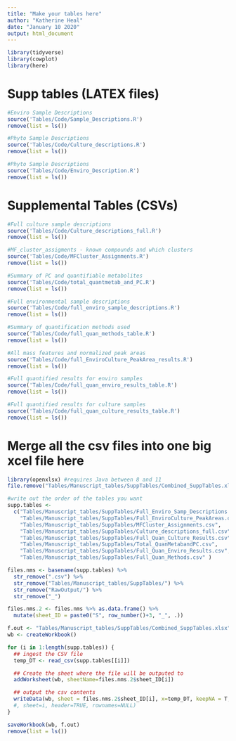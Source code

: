 ```yaml
---
title: "Make your tables here"
author: "Katherine Heal"
date: "January 10 2020"
output: html_document
---
```


```r
library(tidyverse)
library(cowplot)
library(here)
```

# Supp tables (LATEX files)
```r
#Enviro Sample Descriptions
source('Tables/Code/Sample_Descriptions.R')
remove(list = ls())

#Phyto Sample Descriptions 
source('Tables/Code/Culture_descriptions.R')
remove(list = ls())

#Phyto Sample Descriptions 
source('Tables/Code/Enviro_Description.R')
remove(list = ls())
```

# Supplemental Tables (CSVs)
```r
#Full culture sample descriptions
source('Tables/Code/Culture_descriptions_full.R')
remove(list = ls())

#MF_cluster_assigments - known compounds and which clusters 
source('Tables/Code/MFCluster_Assignments.R')
remove(list = ls())

#Summary of PC and quantifiable metabolites
source('Tables/Code/total_quantmetab_and_PC.R')
remove(list = ls())

#Full environmental sample descriptions
source('Tables/Code/full_enviro_sample_descriptions.R')
remove(list = ls())

#Summary of quantification methods used
source('Tables/Code/full_quan_methods_table.R')
remove(list = ls())

#All mass features and normalized peak areas
source('Tables/Code/full_EnviroCulture_PeakArea_results.R')
remove(list = ls())

#Full quantified results for enviro samples
source('Tables/Code/full_quan_enviro_results_table.R')
remove(list = ls())

#Full quantified results for culture samples
source('Tables/Code/full_quan_culture_results_table.R')
remove(list = ls())


```

# Merge all the csv files into one big xcel file here
```r
library(openxlsx) #requires Java between 8 and 11
file.remove("Tables/Manuscript_tables/SuppTables/Combined_SuppTables.xlsx")

#write out the order of the tables you want
supp.tables <- 
  c("Tables/Manuscript_tables/SuppTables/Full_Enviro_Samp_Descriptions.csv",
    "Tables/Manuscript_tables/SuppTables/Full_EnviroCulture_PeakAreas.csv", 
    "Tables/Manuscript_tables/SuppTables/MFCluster_Assignments.csv",
    "Tables/Manuscript_tables/SuppTables/Culture_descriptions_full.csv",
    "Tables/Manuscript_tables/SuppTables/Full_Quan_Culture_Results.csv",
    "Tables/Manuscript_tables/SuppTables/Total_QuanMetabandPC.csv",
    "Tables/Manuscript_tables/SuppTables/Full_Quan_Enviro_Results.csv",
    "Tables/Manuscript_tables/SuppTables/Full_Quan_Methods.csv" )

files.nms <- basename(supp.tables) %>% 
  str_remove(".csv") %>%
  str_remove("Tables/Manuscript_tables/SuppTables/") %>%
  str_remove("RawOutput/") %>%
  str_remove("_") 

files.nms.2 <- files.nms %>% as.data.frame() %>%
  mutate(sheet_ID = paste0("S", row_number()+3, "_", .))

f.out <- "Tables/Manuscript_tables/SuppTables/Combined_SuppTables.xlsx"
wb <- createWorkbook()

for (i in 1:length(supp.tables)) {
  ## ingest the CSV file
  temp_DT <- read_csv(supp.tables[[i]])

  ## Create the sheet where the file will be outputed to 
  addWorksheet(wb, sheetName=files.nms.2$sheet_ID[i])

  ## output the csv contents
  writeData(wb, sheet = files.nms.2$sheet_ID[i], x=temp_DT, keepNA = T, na.string = "NA")
  #, sheet=i, header=TRUE, rownames=NULL)
}

saveWorkbook(wb, f.out)
remove(list = ls())

```
